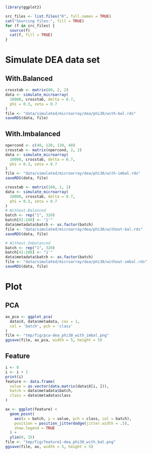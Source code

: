 ```r
library(ggplot2)

src_files <- list.files("R", full.names = TRUE)
cat("Sourcing files:", fill = TRUE)
for (f in src_files) {
  source(f)
  cat(f, fill = TRUE)
}
```
# Simulate DEA data set
## With.Balanced
```r
crosstab <- matrix(80, 2, 2)
data <- simulate_microarray(
  10000, crosstab, delta = 0.7,
  phi = 0.3, zeta = 0.7
)
file <- "data/simulated/microarray/dea/phi30/with-bal.rds"
saveRDS(data, file)
```
## With.Imbalanced
```r
npercond <- c(40, 120, 120, 40)
crosstab <- matrix(npercond, 2, 2)
data <- simulate_microarray(
  10000, crosstab, delta = 0.7,
  phi = 0.3, zeta = 0.7
)
file <- "data/simulated/microarray/dea/phi30/with-imbal.rds"
saveRDS(data, file)
```
```r
crosstab <- matrix(160, 2, 1)
data <- simulate_microarray(
  10000, crosstab, delta = 0.7,
  phi = 0.3, zeta = 0.7
)
# Without.Balanced
batch <- rep("1", 320)
batch[81:240] <- "1'"
data$metadata$batch <- as.factor(batch)
file <- "data/simulated/microarray/dea/phi30/without-bal.rds"
saveRDS(data, file)

# Without.Imbalanced
batch <- rep("1", 320)
batch[41:200] <- "1'"
data$metadata$batch <- as.factor(batch)
file <- "data/simulated/microarray/dea/phi30/without-imbal.rds"
saveRDS(data, file)
```
# Plot
## PCA
```r
ax_pca <- ggplot_pca(
  data$X, data$metadata, cex = 1,
  col = 'batch', pch = 'class'
)
file <- "tmp/fig/pca-dea_phi30_with_imbal.png"
ggsave(file, ax_pca, width = 5, height = 5)
```
## Feature
```r
i <- 0
i <- i + 1
print(i)
feature <- data.frame(
  value = as.vector(data.matrix(data$X[i, ])),
  batch = data$metadata$batch,
  class = data$metadata$class
)

ax <- ggplot(feature) +
  geom_point(
    aes(x = batch, y = value, pch = class, col = batch),
    position = position_jitterdodge(jitter.width = .5),
    show.legend = TRUE
  ) +
  ylim(0, 15)
file <- "tmp/fig/feature1-dea_phi30_with_bal.png"
ggsave(file, ax, width = 5, height = 5)
```
